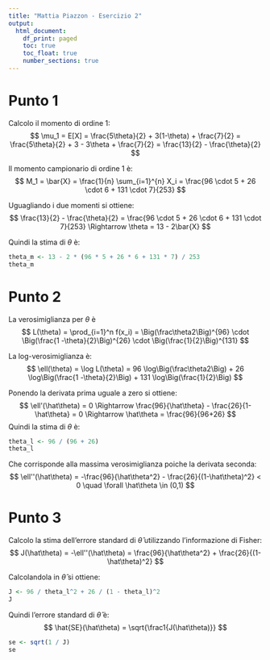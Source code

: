 ---
title: "Mattia Piazzon - Esercizio 2"
output:
  html_document: 
    df_print: paged
    toc: true
    toc_float: true
    number_sections: true
---

# Punto 1

Calcolo il momento di ordine 1:
$$
\mu_1 = E[X] = \frac{5\theta}{2} + 3(1-\theta) + \frac{7}{2} = \frac{5\theta}{2} + 3 - 3\theta + \frac{7}{2} = \frac{13}{2} - \frac{\theta}{2}
$$

Il momento campionario di ordine 1 è:
$$
M_1 = \bar{X} = \frac{1}{n} \sum_{i=1}^{n} X_i = \frac{96 \cdot 5 + 26 \cdot 6 + 131 \cdot 7}{253}
$$

Uguagliando i due momenti si ottiene:
$$
\frac{13}{2} - \frac{\theta}{2} = \frac{96 \cdot 5 + 26 \cdot 6 + 131 \cdot 7}{253} \Rightarrow \theta = 13 - 2\bar{X}
$$

Quindi la stima di $\theta$ è:
```{r}
theta_m <- 13 - 2 * (96 * 5 + 26 * 6 + 131 * 7) / 253
theta_m
```

# Punto 2

La verosimiglianza per $\theta$ è
$$
L(\theta) = \prod_{i=1}^n f(x_i) = \Big(\frac\theta2\Big)^{96} \cdot \Big(\frac{1 -\theta}{2}\Big)^{26} \cdot \Big(\frac{1}{2}\Big)^{131}
$$

La log-verosimiglianza è:
$$
\ell(\theta) = \log L(\theta) = 96 \log\Big(\frac\theta2\Big) + 26 \log\Big(\frac{1 -\theta}{2}\Big) + 131 \log\Big(\frac{1}{2}\Big)
$$

Ponendo la derivata prima uguale a zero si ottiene:
$$
\ell'(\hat\theta) = 0 \Rightarrow \frac{96}{\hat\theta} - \frac{26}{1-\hat\theta} = 0 \Rightarrow \hat\theta = \frac{96}{96+26}
$$
Quindi la stima di $\theta$ è:
```{r}
theta_l <- 96 / (96 + 26)
theta_l
```


Che corrisponde alla massima verosimiglianza poiche la derivata seconda:
$$
\ell''(\hat\theta) = -\frac{96}{\hat\theta^2} - \frac{26}{(1-\hat\theta)^2} < 0 \quad \forall \hat\theta \in (0,1)
$$

# Punto 3

Calcolo la stima dell'errore standard di $\hat\theta$ utilizzando l'informazione di Fisher:
$$
J(\hat\theta) = -\ell''(\hat\theta) = \frac{96}{\hat\theta^2} + \frac{26}{(1-\hat\theta)^2}
$$

Calcolandola in $\hat\theta$ si ottiene:
```{r}
J <- 96 / theta_l^2 + 26 / (1 - theta_l)^2
J
```

Quindi l'errore standard di $\hat\theta$ è:
$$
\hat{SE}(\hat\theta) = \sqrt{\frac1{J(\hat\theta)}}
$$
```{r}
se <- sqrt(1 / J)
se
```















